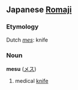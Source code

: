 ==Japanese [[Romaji]]==
===Etymology===
Dutch ''[[mes]]'': knife

===Noun===
'''mesu''' ([[メス]])

# medical [[knife]]